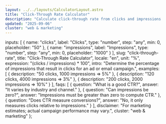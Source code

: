 ```yaml
---
layout: ../../layouts/CalculatorLayout.astro
title: "Click-Through Rate Calculator"
description: "Calculate click-through rate from clicks and impressions."
updated: "2025-09-06"
cluster: "web & marketing"
---
```



  inputs: [
    { name: "clicks", label: "Clicks", type: "number", step: "any", min: 0, placeholder: "50" },
    { name: "impressions", label: "Impressions", type: "number", step: "any", min: 0, placeholder: "1000" }
  ],
  slug: "click-through-rate",
  title: "Click-Through Rate Calculator",
  locale: "en",
  unit: "%",
  expression: "(clicks / impressions) * 100",
  intro: "Determine the percentage of impressions that result in clicks for an ad or email campaign.",
  examples: [
    { description: "50 clicks, 1000 impressions ⇒ 5%" },
    { description: "120 clicks, 4000 impressions ⇒ 3%" },
    { description: "200 clicks, 2000 impressions ⇒ 10%" }
  ],
  faqs: [
    { question: "What is a good CTR?", answer: "It varies by industry and channel." },
    { question: "Can impressions be zero?", answer: "Impressions must be greater than zero to compute CTR." },
    { question: "Does CTR measure conversions?", answer: "No, it only measures clicks relative to impressions." }
  ],
  disclaimer: "For marketing estimates; actual campaign performance may vary.",
  cluster: "web & marketing"
};

<Calculator schema={schema} />
